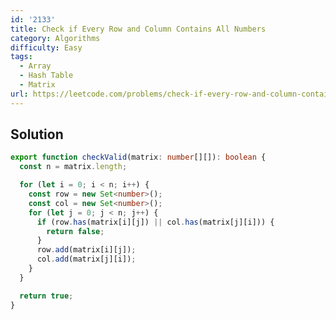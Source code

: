 ```yaml
---
id: '2133'
title: Check if Every Row and Column Contains All Numbers
category: Algorithms
difficulty: Easy
tags:
  - Array
  - Hash Table
  - Matrix
url: https://leetcode.com/problems/check-if-every-row-and-column-contains-all-numbers
---
```


## Solution

```typescript showLineNumbers
export function checkValid(matrix: number[][]): boolean {
  const n = matrix.length;

  for (let i = 0; i < n; i++) {
    const row = new Set<number>();
    const col = new Set<number>();
    for (let j = 0; j < n; j++) {
      if (row.has(matrix[i][j]) || col.has(matrix[j][i])) {
        return false;
      }
      row.add(matrix[i][j]);
      col.add(matrix[j][i]);
    }
  }

  return true;
}
```
